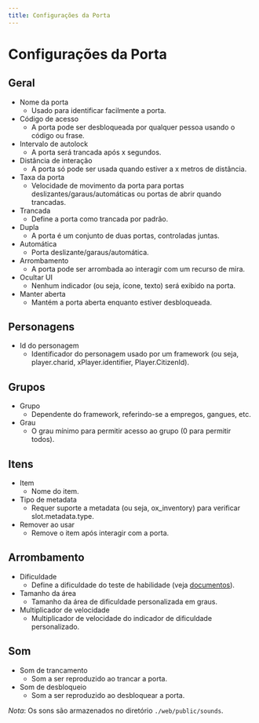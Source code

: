 ```yaml
---
title: Configurações da Porta
---
```


# Configurações da Porta

## Geral

- Nome da porta
  - Usado para identificar facilmente a porta.
- Código de acesso
  - A porta pode ser desbloqueada por qualquer pessoa usando o código ou frase.
- Intervalo de autolock
  - A porta será trancada após x segundos.
- Distância de interação
  - A porta só pode ser usada quando estiver a x metros de distância.
- Taxa da porta
  - Velocidade de movimento da porta para portas deslizantes/garaus/automáticas ou portas de abrir quando trancadas.
- Trancada
  - Define a porta como trancada por padrão.
- Dupla
  - A porta é um conjunto de duas portas, controladas juntas.
- Automática
  - Porta deslizante/garaus/automática.
- Arrombamento
  - A porta pode ser arrombada ao interagir com um recurso de mira.
- Ocultar UI
  - Nenhum indicador (ou seja, ícone, texto) será exibido na porta.
- Manter aberta
  - Mantém a porta aberta enquanto estiver desbloqueada.

## Personagens

- Id do personagem
  - Identificador do personagem usado por um framework (ou seja, player.charid, xPlayer.identifier, Player.CitizenId).

## Grupos

- Grupo
  - Dependente do framework, referindo-se a empregos, gangues, etc.
- Grau
  - O grau mínimo para permitir acesso ao grupo (0 para permitir todos).

## Itens

- Item
  - Nome do item.
- Tipo de metadata
  - Requer suporte a metadata (ou seja, ox_inventory) para verificar slot.metadata.type.
- Remover ao usar
  - Remove o item após interagir com a porta.

## Arrombamento

- Dificuldade
  - Define a dificuldade do teste de habilidade (veja [documentos](../ox_lib/Modules/Interface/Client/skillcheck)).
- Tamanho da área
  - Tamanho da área de dificuldade personalizada em graus.
- Multiplicador de velocidade
  - Multiplicador de velocidade do indicador de dificuldade personalizado.

## Som

- Som de trancamento
  - Som a ser reproduzido ao trancar a porta.
- Som de desbloqueio
  - Som a ser reproduzido ao desbloquear a porta.

*Nota*: Os sons são armazenados no diretório `./web/public/sounds`.
